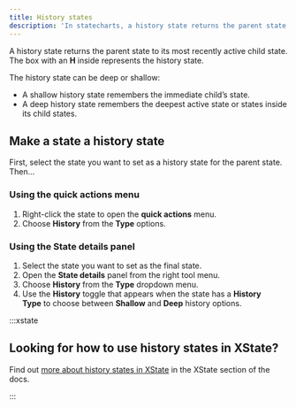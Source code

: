 ```yaml
---
title: History states
description: 'In statecharts, a history state returns the parent state to its most recently active child state. The box with an H inside represents the history state.'
---
```


A history state returns the parent state to its most recently active child state. The box with an **H** inside represents the history state.

The history state can be deep or shallow:

- A shallow history state remembers the immediate child’s state.
- A deep history state remembers the deepest active state or states inside its child states.

<!--TODO: Why you might use a history state with example.-->

## Make a state a history state

First, select the state you want to set as a history state for the parent state. Then…

### Using the **quick actions** menu

1. Right-click the state to open the **quick actions** menu.
2. Choose **History** from the **Type** options.

### Using the **State details** panel

1. Select the state you want to set as the final state.
2. Open the **State details** panel from the right tool menu.
3. Choose **History** from the **Type** dropdown menu.
4. Use the **History** toggle that appears when the state has a **History Type** to choose between **Shallow** and **Deep** history options.

:::xstate

## Looking for how to use history states in XState?

Find out [more about history states in XState](/xstate/states/history-states.mdx) in the XState section of the docs.

:::
